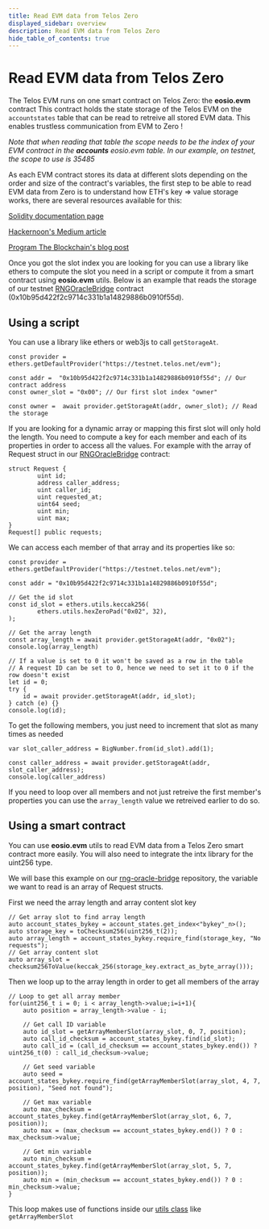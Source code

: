 ```yaml
---
title: Read EVM data from Telos Zero
displayed_sidebar: overview
description: Read EVM data from Telos Zero
hide_table_of_contents: true
---
```

# Read EVM data from Telos Zero

The Telos EVM runs on one smart contract on Telos Zero: the __eosio.evm__ contract
This contract holds the state storage of the Telos EVM on the `accountstates` table that can be read to retreive all stored EVM data. This enables trustless communication from EVM to Zero !

_Note that when reading that table the scope needs to be the index of your EVM contract in the __accounts__ eosio.evm table. In our example, on testnet, the scope to use is 35485_

As each EVM contract stores its data at different slots depending on the order and size of the contract's variables, the first step to be able to read EVM data from Zero is to understand how ETH's key => value storage works, there are several resources available for this:

[Solidity documentation page](https://docs.soliditylang.org/en/v0.8.13/internals/layout_in_storage.html)

[Hackernoon's Medium article](https://medium.com/hackernoon/getting-deep-into-ethereum-how-data-is-stored-in-ethereum-e3f669d96033)

[Program The Blockchain's blog post](https://programtheblockchain.com/posts/2018/03/09/understanding-ethereum-smart-contract-storage/)

Once you got the slot index you are looking for you can use a library like ethers to compute the slot you need in a script or compute it from a smart contract using __eosio.evm__ utils. Below is an example that reads the storage of our testnet [RNGOracleBridge](https://github.com/telosnetwork/rng-oracle-bridge/blob/main/evm/contracts/RNGOracleBridge.sol) contract (0x10b95d422f2c9714c331b1a14829886b0910f55d).

## Using a script

You can use a library like ethers or web3js to call `getStorageAt`.

```
const provider = ethers.getDefaultProvider("https://testnet.telos.net/evm");

const addr =  "0x10b95d422f2c9714c331b1a14829886b0910f55d"; // Our contract address
const owner_slot = "0x00"; // Our first slot index "owner"

const owner =  await provider.getStorageAt(addr, owner_slot); // Read the storage
```

If you are looking for a dynamic array or mapping this first slot will only hold the length. You need to compute a key for each member and each of its properties in order to access all the values. For example with the array of Request struct in our [RNGOracleBridge](https://github.com/telosnetwork/rng-oracle-bridge/blob/main/evm/contracts/RNGOracleBridge.sol) contract:

```  
struct Request {
        uint id;
        address caller_address;
        uint caller_id;
        uint requested_at;
        uint64 seed;
        uint min;
        uint max;
}
Request[] public requests;
```  
 
We can access each member of that array and its properties like so:
```
const provider = ethers.getDefaultProvider("https://testnet.telos.net/evm");

const addr = "0x10b95d422f2c9714c331b1a14829886b0910f55d";

// Get the id slot
const id_slot = ethers.utils.keccak256(
        ethers.utils.hexZeroPad("0x02", 32),
);

// Get the array length
const array_length = await provider.getStorageAt(addr, "0x02");
console.log(array_length)

// If a value is set to 0 it won't be saved as a row in the table
// A request ID can be set to 0, hence we need to set it to 0 if the row doesn't exist
let id = 0;
try {
    id = await provider.getStorageAt(addr, id_slot);
} catch (e) {}
console.log(id);
```

To get the following members, you just need to increment that slot as many times as needed
```
var slot_caller_address = BigNumber.from(id_slot).add(1);

const caller_address = await provider.getStorageAt(addr, slot_caller_address);
console.log(caller_address)
```

If you need to loop over all members and not just retreive the first member's properties you can use the `array_length` value we retreived earlier to do so.

## Using a smart contract

You can use __eosio.evm__ utils to read EVM data from a Telos Zero smart contract more easily. You will also need to integrate the intx library for the uint256 type.

We will base this example on our [rng-oracle-bridge](https://github.com/telosnetwork/rng-oracle-bridge/tree/main/antelope) repository, the variable we want to read is an array of Request structs.

First we need the array length and array content slot key
```
// Get array slot to find array length
auto account_states_bykey = account_states.get_index<"bykey"_n>();
auto storage_key = toChecksum256(uint256_t(2));
auto array_length = account_states_bykey.require_find(storage_key, "No requests");
// Get array content slot 
auto array_slot = checksum256ToValue(keccak_256(storage_key.extract_as_byte_array()));
```

Then we loop up to the array length in order to get all members of the array
```
// Loop to get all array member
for(uint256_t i = 0; i < array_length->value;i=i+1){
    auto position = array_length->value - i;
    
    // Get call ID variable
    auto id_slot = getArrayMemberSlot(array_slot, 0, 7, position); 
    auto call_id_checksum = account_states_bykey.find(id_slot);
    auto call_id = (call_id_checksum == account_states_bykey.end()) ? uint256_t(0) : call_id_checksum->value;

    // Get seed variable
    auto seed = account_states_bykey.require_find(getArrayMemberSlot(array_slot, 4, 7, position), "Seed not found");
    
    // Get max variable
    auto max_checksum = account_states_bykey.find(getArrayMemberSlot(array_slot, 6, 7, position));
    auto max = (max_checksum == account_states_bykey.end()) ? 0 : max_checksum->value;
    
    // Get min variable
    auto min_checksum = account_states_bykey.find(getArrayMemberSlot(array_slot, 5, 7, position));
    auto min = (min_checksum == account_states_bykey.end()) ? 0 : min_checksum->value;
}
```

This loop makes use of functions inside our [utils class](https://github.com/telosnetwork/rng-oracle-bridge/blob/main/antelope/include/util.hpp) like `getArrayMemberSlot`
